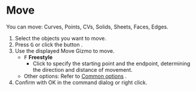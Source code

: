 
# Move

<Reference shortcut="G" command="Move" button="Left of Command Bar" />

You can move: Curves, Points, CVs, Solids, Sheets, Faces, Edges.

1. Select the objects you want to move.
2. Press <kbd>G</kbd> or click the button <ButtonIcon type="button-move" />.
3. Use the displayed Move Gizmo to move.
   - <kbd>F</kbd> **Freestyle**
      - Click to specify the starting point and the endpoint, determining the direction and distance of movement.
   - Other options: Refer to [Common options](common-options) .
4. Confirm with OK in the command dialog or right click.
